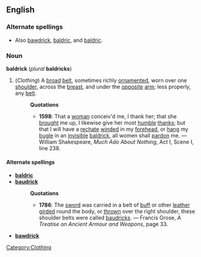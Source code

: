 ==English==
===Alternate spellings===
* Also [[bawdrick]], [[baldric]], and [[baldric]].
===Noun===
'''baldrick''' (''plural'' '''baldricks''')

#(''Clothing'') A [[broad]] [[belt]], sometimes richly [[ornament]]ed, worn over one [[shoulder]], across the [[breast]], and under the [[opposite]] [[arm]]; less properly, any [[belt]].
#:'''Quotations'''
#:*'''1598''': That a [[woman]] conceiv'd me, I thank her; that she [[brought]] me up, I likewise give her most [[humble]] [[thank]]s; but that I will have a [[rechate]] [[wind]]ed in my [[forehead]], or [[hang]] my [[bugle]] in an [[invisible]] [[baldrick]], all women shall [[pardon]] me. &mdash; William Shakespeare, ''Much Ado About Nothing'', Act I, Scene I, line 238.

====Alternate spellings====
*'''[[baldric]]'''
*'''[[baudrick]]'''
*:'''Quotations'''
*:*'''1786''': The [[sword]] was carried in a belt of [[buff]] or other [[leather]] [[gird]]ed round the body, or [[thrown]] over the right shoulder, these shoulder belts were called [[baudrick]]s. &mdash; Francis Grose, ''A Treatise on Ancient Armour and Weapons'', page 33.
*'''[[bawdrick]]'''

[[Category:Clothing]]